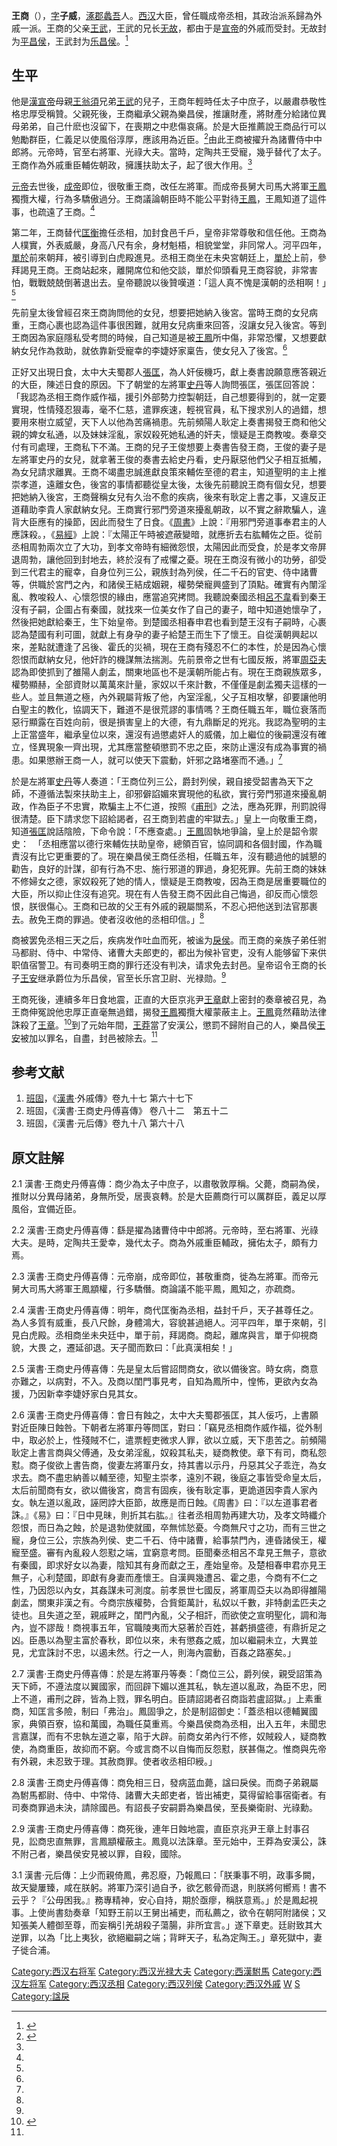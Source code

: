 '''王商'''（{{bd|？||前25年||catIdx=W}}），[[表字|字]]'''子威'''，[[涿郡|涿郡]][[蠡吾縣|蠡吾]]人。[[西汉|西汉]]大臣，曾任職成帝丞相，其政治派系歸為外戚一派。王商的父亲[[王武|王武]]，王武的兄长[[无故|无故]]，都由于是[[宣帝|宣帝]]的外戚而受封。无故封为[[平昌侯|平昌侯]]，王武封为[[乐昌侯|乐昌侯]]。<ref>{{Cite book|title=班固，《漢書·外戚傳》卷九十七 第六十七下|last=|first=}}</ref>

==生平==
他是[[漢宣帝|漢宣帝]]母親[[王翁須|王翁須]]兄弟[[王武_(西汉)|王武]]的兒子，王商年輕時任太子中庶子，以嚴肅恭敬性格忠厚受稱贊。父親死後，王商繼承父親為樂昌侯，推讓財產，將財產分給諸位異母弟弟，自己什麽也沒留下，在喪期之中悲傷哀痛。於是大臣推薦說王商品行可以勉勵群臣，仁義足以使風俗淳厚，應該用為近臣。<ref name=":0">{{Cite web|title=漢書 : 傳 : 王商史丹傅喜傳 - 中國哲學書電子化計劃|url=https://ctext.org/han-shu/wang-shang-shi-dan-fu-xi-zhuan/zh|access-date=2021-12-12|work=ctext.org|language=zh-TW|archive-date=2021-12-12|archive-url=https://web.archive.org/web/20211212030026/https://ctext.org/han-shu/wang-shang-shi-dan-fu-xi-zhuan/zh|dead-url=no}}</ref>由此王商被擢升為諸曹侍中中郎將。元帝時，官至右將軍、光祿大夫。當時，定陶共王受寵，幾乎替代了太子。王商作為外戚重臣輔佐朝政，擁護扶助太子，起了很大作用。<ref name=":0" />

[[元帝|元帝]]去世後，[[成帝|成帝]]即位，很敬重王商，改任左將軍。而成帝長舅大司馬大將軍[[王鳳|王鳳]]獨攬大權，行為多驕傲過分。王商議論朝臣時不能公平對待[[王鳳|王鳳]]，王鳳知道了這件事，也疏遠了王商。<ref name=":0" />

第二年，王商替代[[匡衡|匡衡]]擔任丞相，加封食邑千戶，皇帝非常尊敬和信任他。王商為人樸實，外表威嚴，身高八尺有余，身材魁梧，相貌堂堂，非同常人。河平四年，[[单于|單於]]前來朝拜，被引導到白虎殿進見。丞相王商坐在未央宮朝廷上，[[单于|單於]]上前，參拜謁見王商。王商站起來，離開席位和他交談，單於仰頭看見王商容貌，非常害怕，戰戰兢兢倒著退出去。皇帝聽說以後贊嘆道：「這人真不愧是漢朝的丞相啊！」<ref name=":0" />

先前皇太後曾經召來王商詢問他的女兒，想要把她納入後宮。當時王商的女兒病重，王商心裹也認為這件事很困難，就用女兒病重來回答，沒讓女兒入後宮。等到王商因為家庭隱私受考問的時候，自己知道是被[[王凤|王鳳]]所中傷，非常恐懼，又想要獻納女兒作為救助，就依靠新受寵幸的李婕妤家稟告，使女兒入了後宮。<ref name=":0" />

正好又出現日食，太中大夫蜀郡人[[張匡|張匡]]，為人奸佞機巧，獻上奏書說願意應答親近的大臣，陳述日食的原因。下了朝堂的左將軍[[史丹|史丹]]等人詢問張匡，張匡回答說：「我認為丞相王商作威作福，援引外部勢力控製朝廷，自己想要得到的，就一定要實現，性情殘忍狠毒，毫不仁慈，遣罪疾速，輕視官員，私下搜求別人的過錯，想要用來樹立威望，天下人以他為苦痛禍患。先前頻陽人耿定上奏書揭發王商和他父親的婢女私通，以及妹妹淫亂，家奴殺死她私通的奸夫，懷疑是王商教唆。奏章交付有司處理，王商私下不滿。王商的兒子王俊想要上奏書告發王商，王俊的妻子是左將軍史丹的女兒，就拿著王俊的奏書去給史丹看，史丹厭惡他們父子相互抵觸，為女兒請求離異。王商不竭盡忠誠進獻良策來輔佐至德的君主，知道聖明的主上推崇孝道，遠離女色，後宮的事情都聽從皇太後，太後先前聽說王商有個女兒，想要把她納入後宮，王商聲稱女兒有久治不愈的疾病，後來有耿定上書之事，又違反正道藉助李貴人家獻納女兒。王商實行邪門旁道來擾亂朝政，以不實之辭欺騙人，違背大臣應有的操節，因此而發生了日食。《[[周書|周書]]》上說：『用邪門旁道事奉君主的人應誅殺。，《[[易經|易經]]》上說：『太陽正午時被遮蔽變暗，就應折去右肱輔佐之臣。從前丞相周勃兩次立了大功，到孝文帝時有細微怨恨，太陽因此而受食，於是孝文帝屏退周勃，讓他回到封地去，終於沒有了戒懼之憂。現在王商沒有微小的功勞，卻受到三代君主的寵幸，自身位列三公，親族封為列侯，任二千石的官吏、侍中諸曹等，供職於宮門之內，和諸侯王結成姻親，權勢榮寵興盛到了頂點。確實有內闈淫亂、教唆殺人、心懷怨恨的緣由，應當追究拷問。我聽說秦國丞相[[呂不韋|呂不韋]]看到秦王沒有子嗣，企圖占有秦國，就找來一位美女作了自己的妻子，暗中知道她懷孕了，然後把她獻給秦王，生下始皇帝。到楚國丞相春申君也看到楚王沒有子嗣時，心裹認為楚國有利可圖，就獻上有身孕的妻子給楚王而生下了懷王。自從漢朝興起以來，差點就遭逢了呂後、霍氏的災禍，現在王商有殘忍不仁的本性，於是因為心懷怨恨而獻納女兒，他奸詐的機謀無法揣測。先前景帝之世有七國反叛，將軍[[周亞夫|周亞夫]]認為即使抓到了雒陽人劇孟，關東地區也不是漢朝所能占有。現在王商親族眾多，權勢顯赫，全部資財以萬萬來計量，家奴以千來計數，不僅僅是劇孟獨夫這樣的一些人。並且無道之極，內外親屬背叛了他，內室淫亂，父子互相攻擊，卻要讓他明白聖主的教化，協調天下，難道不是很荒謬的事情嗎？王商任職五年，職位衰落而惡行顯露在百姓向前，很是損害皇上的大德，有九鼎斷足的兇兆。我認為聖明的主上正當盛年，繼承皇位以來，還沒有過懲處奸人的威儀，加上繼位的後嗣還沒有確立，怪異現象一齊出現，尤其應當整頓懲罰不忠之臣，來防止還沒有成為事實的禍患。如果懲辦王商一人，就可以使天下震動，奸邪之路堵塞而不通。」<ref name=":0" />

於是左將軍[[史丹|史丹]]等人奏道：「王商位列三公，爵封列侯，親自接受韶書為天下之師，不遵循法製來扶助主上，卻邪僻諂媚來實現他的私欲，實行旁門邪道來擾亂朝政，作為臣子不忠實，欺騙主上不仁道，按照《[[甫刑|甫刑]]》之法，應為死罪，刑罰說得很清楚。臣下請求您下詔給謁者，召王商到若盧的牢獄去。」皇上一向敬重王商，知道[[張匡|張匡]]說話陰險，下命令說：「不應查處。」[[王鳳|王鳳]]固執地爭論，皇上於是韶令禦史：　「丞相應當以德行來輔佐扶助皇帝，總領百官，協同調和各個封國，作為職責沒有比它更重要的了。現在樂昌侯王商任丞相，任職五年，沒有聽過他的誠懇的勸告，良好的計謀，卻有行為不忠、施行邪道的罪過，身犯死罪。先前王商的妹妹不修婦女之德，家奴殺死了她的情人，懷疑是王商教唆，因為王商是居重要職位的大臣，所以抑止住沒有追究。現在有人告發王商不因此自己悔過，卻反而心懷怨恨，朕很傷心。王商和已故的父王有外戚的親屬關系，不忍心把他送到法官那裹去。赦免王商的罪過。使者沒收他的丞相印信。」<ref name=":0" />

商被罢免丞相三天之后，疾病发作吐血而死，被谧为[[戾侯|戾侯]]。而王商的亲族子弟任驸马都尉、侍中、中常侍、诸曹大夫郎吏的，都出为候补官吏，没有人能够留下来供职值宿警卫。有司奏明王商的罪行还没有判决，请求免去封邑。皇帝诏令王商的长子[[王安|王安]]继承爵位为乐昌侯，官至长乐宫卫尉、光禄勋。<ref name=":0" />

王商死後，連續多年日食地震，正直的大臣京兆尹[[王章_(漢朝)|王章]]獻上密封的奏章被召見，為王商伸冤說他忠厚正直毫無過錯，揭發[[王鳳|王鳳]]獨攬大權蒙蔽主上。[[王鳳|王鳳]]竟然藉助法律誅殺了[[王章_(漢朝)|王章]]。<ref>{{Cite web|title=漢書 : 傳 : 元后傳 - 中國哲學書電子化計劃|url=https://ctext.org/han-shu/yuan-hou-zhuan/zh|access-date=2021-12-12|work=ctext.org|language=zh-TW|archive-date=2021-12-12|archive-url=https://web.archive.org/web/20211212030024/https://ctext.org/han-shu/yuan-hou-zhuan/zh|dead-url=no}}</ref>到了元始年間，[[王莽|王莽]]當了安漢公，懲罰不歸附自己的人，樂昌侯[[王安|王安]]被加以罪名，自盡，封邑被除去。<ref name=":0" />

==参考文献==
#[[班固|班固]]，《[[漢書|漢書]]·外戚傳》卷九十七 第六十七下
#班固，《漢書·王商史丹傅喜傳》 卷八十二　第五十二
#班固，《漢書·元后傳》卷九十八  第六十八

== 原文註解 ==
2.1 漢書·王商史丹傅喜傳：商少為太子中庶子，以肅敬敦厚稱。父薨，商嗣為侯，推財以分異母諸弟，身無所受，居喪哀轉。於是大臣薦商行可以厲群臣，義足以厚風俗，宜備近臣。

2.2 漢書·王商史丹傅喜傳：繇是擢為諸曹侍中中郎將。元帝時，至右將軍、光祿大夫。是時，定陶共王愛幸，幾代太子。商為外戚重臣輔政，擁佑太子，頗有力焉。

2.3 漢書·王商史丹傅喜傳：元帝崩，成帝即位，甚敬重商，徙為左將軍。而帝元舅大司馬大將軍王鳳顓權，行多驕僭。商論議不能平鳳，鳳知之，亦疏商。

2.4 漢書·王商史丹傅喜傳：明年，商代匡衡為丞相，益封千戶，天子甚尊任之。為人多質有威重，長八尺餘，身體鴻大，容貌甚過絕人。河平四年，單于來朝，引見白虎殿。丞相商坐未央廷中，單于前，拜謁商。商起，離席與言，單于仰視商貌，大畏         之，遷延卻退。天子聞而歎曰：「此真漢相矣！」

2.5  漢書·王商史丹傅喜傳：先是皇太后嘗詔問商女，欲以備後宮。時女病，商意亦難之，以病對，不入。及商以閨門事見考，自知為鳳所中，惶怖，更欲內女為援，乃因新幸李婕妤家白見其女。

2.6 漢書·王商史丹傅喜傳：會日有蝕之，太中大夫蜀郡張匡，其人佞巧，上書願對近臣陳日蝕咎。下朝者左將軍丹等問匡，對曰：「竊見丞相商作威作福，從外制中，取必於上，性殘賊不仁，遣票輕吏微求人罪，欲以立威，天下患苦之。前頻陽耿定上書言商與父傅通，及女弟淫亂，奴殺其私夫，疑商教使。章下有司，商私怨懟。商子俊欲上書告商，俊妻左將軍丹女，持其書以示丹，丹惡其父子乖迕，為女求去。商不盡忠納善以輔至德，知聖主崇孝，遠別不親，後庭之事皆受命皇太后，太后前聞商有女，欲以備後宮，商言有固疾，後有耿定事，更詭道因李貴人家內女。執左道以亂政，誣罔誖大臣節，故應是而日蝕。《周書》曰：『以左道事君者誅。』《易》曰：『日中見昧，則折其右肱。』往者丞相周勃再建大功，及孝文時纖介怨恨，而日為之蝕，於是退勃使就國，卒無怵悐憂。今商無尺寸之功，而有三世之寵，身位三公，宗族為列侯、吏二千石、侍中諸曹，給事禁門內，連昏諸侯王，權寵至盛。審有內亂殺人怨懟之端，宜窮意考問。臣聞秦丞相呂不韋見王無子，意欲有秦國，即求好女以為妻，陰知其有身而獻之王，產始皇帝。及楚相春申君亦見王無子，心利楚國，即獻有身妻而產懷王。自漢興幾遭呂、霍之患，今商有不仁之性，乃因怨以內女，其姦謀未可測度。前孝景世七國反，將軍周亞夫以為即得雒陽劇孟，關東非漢之有。今商宗族權勢，合貲鉅萬計，私奴以千數，非特劇孟匹夫之徒也。且失道之至，親戚畔之，閨門內亂，父子相訐，而欲使之宣明聖化，調和海內，豈不謬哉！商視事五年，官職陵夷而大惡著於百姓，甚虧損盛德，有鼎折足之凶。臣愚以為聖主富於春秋，即位以來，未有懲姦之威，加以繼嗣未立，大異並見，尤宜誅討不忠，以遏未然。行之一人，則海內震動，百姦之路塞矣。」

2.7 漢書·王商史丹傅喜傳：於是左將軍丹等奏：「商位三公，爵列侯，親受詔策為天下師，不遵法度以翼國家，而回辟下媚以進其私，執左道以亂政，為臣不忠，罔上不道，甫刑之辟，皆為上戮，罪名明白。臣請詔謁者召商詣若盧詔獄。」上素重商，知匡言多險，制曰「弗治」。鳳固爭之，於是制詔御史：「蓋丞相以德輔翼國家，典領百寮，協和萬國，為職任莫重焉。今樂昌侯商為丞相，出入五年，未聞忠言嘉謀，而有不忠執左道之辜，陷于大辟。前商女弟內行不修，奴賊殺人，疑商教使，為商重臣，故抑而不窮。今或言商不以自悔而反怨懟，朕甚傷之。惟商與先帝有外親，未忍致于理。其赦商罪。使者收丞相印綬。」

2.8 漢書·王商史丹傅喜傳：商免相三日，發病蓝血薨，諡曰戾侯。而商子弟親屬為駙馬都尉、侍中、中常侍、諸曹大夫郎吏者，皆出補吏，莫得留給事宿衛者。有司奏商罪過未決，請除國邑。有詔長子安嗣爵為樂昌侯，至長樂衛尉、光祿勳。

2.9 漢書·王商史丹傅喜傳：商死後，連年日蝕地震，直臣京兆尹王章上封事召見，訟商忠直無罪，言鳳顓權蔽主。鳳竟以法誅章。至元始中，王莽為安漢公，誅不附己者，樂昌侯安見被以罪，自殺，國除。

3.1 漢書·元后傳：上少而親倚鳳，弗忍廢，乃報鳳曰：「朕秉事不明，政事多闕，故天變屢臻，咸在朕躬。將軍乃深引過自予，欲乞骸骨而退，則朕將何嚮焉！書不云乎？『公毋困我。』務專精神，安心自持，期於亟瘳，稱朕意焉。」於是鳳起視事。上使尚書劾奏章「知野王前以王舅出補吏，而私薦之，欲令在朝阿附諸侯；又知張美人體御至尊，而妄稱引羌胡殺子蕩腸，非所宜言。」遂下章吏。廷尉致其大逆罪，以為「比上夷狄，欲絕繼嗣之端；背畔天子，私為定陶王。」章死獄中，妻子徙合浦。


{{start box}}
{{s-before|[[匡衡|匡衡]]}}
{{s-title|[[西汉|西汉]][[丞相|丞相]]|前30年—前25年}}
{{s-after|[[张禹_(西汉)|张禹]]}}
{{end box}}

{{西汉丞相}}
[[Category:西汉右将军|Category:西汉右将军]]
[[Category:西汉光禄大夫|Category:西汉光禄大夫]]
[[Category:西漢駙馬|Category:西漢駙馬]]
[[Category:西汉左将军|Category:西汉左将军]]
[[Category:西汉丞相|Category:西汉丞相]]
[[Category:西汉列侯|Category:西汉列侯]]
[[Category:西汉外戚|Category:西汉外戚]]
[[Category:涿州人|W]]
[[Category:王姓|S]]
[[Category:諡戾|Category:諡戾]]